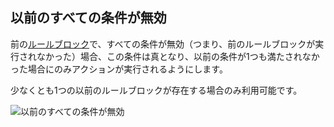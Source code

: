 ## 以前のすべての条件が無効

前の[ルールブロック](/guides/ja/get-started/concepts#block)で、すべての条件が無効（つまり、前のルールブロックが実行されなかった）場合、この条件は真となり、以前の条件が1つも満たされなかった場合にのみアクションが実行されるようにします。

<Note>少なくとも1つの以前のルールブロックが存在する場合のみ利用可能です。</Note>

<img
  src="/images/essentials/condition-sets/previous-all-conditions-invalid.webp"
  alt="以前のすべての条件が無効"
/>

